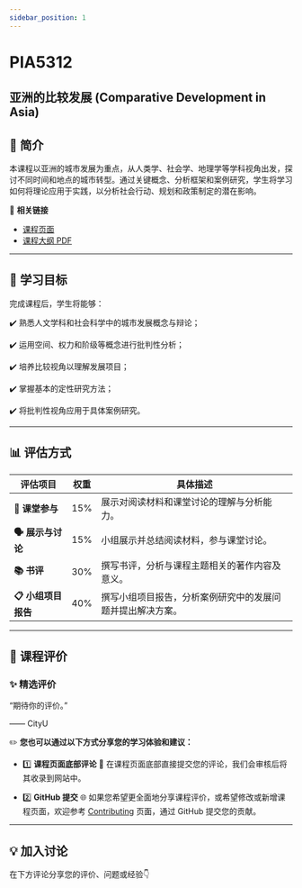 ```yaml
---
sidebar_position: 1
---
```


# PIA5312
## 亚洲的比较发展 (Comparative Development in Asia)

## **📘 简介**
本课程以亚洲的城市发展为重点，从人类学、社会学、地理学等学科视角出发，探讨不同时间和地点的城市转型。通过关键概念、分析框架和案例研究，学生将学习如何将理论应用于实践，以分析社会行动、规划和政策制定的潜在影响。

🔗 **相关链接**
- [课程页面](https://www.cityu.edu.hk/catalogue/pg/202526/course/PIA5312.htm)
- [课程大纲 PDF](https://www.cityu.edu.hk/catalogue/pg/202526/course/PIA5312.pdf)

---

## **🎯 学习目标**

完成课程后，学生将能够：

✔️ 熟悉人文学科和社会科学中的城市发展概念与辩论；

✔️ 运用空间、权力和阶级等概念进行批判性分析；

✔️ 培养比较视角以理解发展项目；

✔️ 掌握基本的定性研究方法；

✔️ 将批判性视角应用于具体案例研究。

---

## **📊 评估方式**

| **评估项目**             | **权重** | **具体描述**                                                                                     |
|--------------------------|----------|--------------------------------------------------------------------------------------------------|
| **📖 课堂参与**          | 15%      | 展示对阅读材料和课堂讨论的理解与分析能力。                                                         |
| **🗣️ 展示与讨论**        | 15%      | 小组展示并总结阅读材料，参与课堂讨论。                                                             |
| **📚 书评**              | 30%      | 撰写书评，分析与课程主题相关的著作内容及意义。                                                       |
| **📋 小组项目报告**       | 40%      | 撰写小组项目报告，分析案例研究中的发展问题并提出解决方案。                                             |

---

## **💬 课程评价**

### ✨ **精选评价**
<div className={commentStyles.commentBox}>
    <p className={commentStyles.commentText}>
        “期待你的评价。”
    </p>
    <p className={commentStyles.commentAuthor}>—— CityU</p>
</div>

✏️ **您也可以通过以下方式分享您的学习体验和建议：**

- 1️⃣ **课程页面底部评论**
💬 在课程页面底部直接提交您的评论，我们会审核后将其收录到网站中。

- 2️⃣ **GitHub 提交**
🌐 如果您希望更全面地分享课程评价，或希望修改或新增课程页面，欢迎参考 [Contributing](/contributing) 页面，通过 GitHub 提交您的贡献。

---

## **💡 加入讨论**

在下方评论分享您的评价、问题或经验👇
<Utterances />
